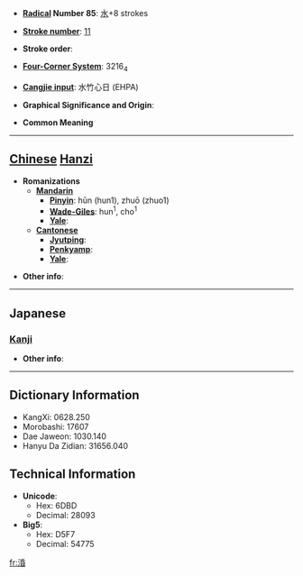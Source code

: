 * '''[[Wiktionary:Chinese radical index| Radical]] Number 85''': [[Wiktionary:Chinese radical index 水|水]]+8 strokes

* '''[[Wiktionary:Chinese total strokes index|Stroke number]]''': [[Wiktionary:Chinese total strokes index 11|11]]

* '''Stroke order''': 

* '''[[Wiktionary:Chinese four corner index|Four-Corner System]]''': 3216<sub>4</sub>

* '''[[Wiktionary:Chinese Cangjie index|Cangjie input]]''': 水竹心日 (EHPA)

* '''Graphical Significance and Origin''': 

* '''Common Meaning'''

----

== [[Chinese]] [[Hanzi]] ==

* '''Romanizations'''
** '''[[Mandarin]]'''
*** '''[[Pinyin]]''': hūn (hun1), zhuō (zhuo1)
*** '''[[Wade-Giles]]''': hun<sup>1</sup>, cho<sup>1</sup>
*** '''[[Yale]]''': 
** '''[[Cantonese]]'''
*** '''[[Jyutping]]''':
*** '''[[Penkyamp]]''': 
*** '''[[Yale]]''': 

* '''Other info''': 

----

==Japanese==
===[[Kanji]]===
{{kanji|on readings=[[こん]] (kon)|kun readings=[[みだれる]] (midareru)}}

* '''Other info''':  

----

== Dictionary Information ==

* KangXi: 0628.250
* Morobashi: 17607
* Dae Jaweon: 1030.140
* Hanyu Da Zidian: 31656.040

== Technical Information ==

* '''Unicode''':
** Hex: 6DBD
** Decimal: 28093
* '''Big5''':
** Hex: D5F7
** Decimal: 54775

[[fr:涽]]